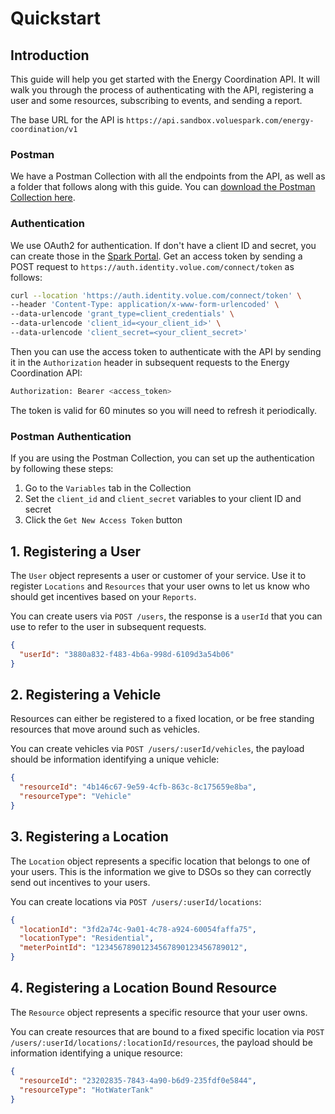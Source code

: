 # Quickstart

## Introduction

This guide will help you get started with the Energy Coordination API. It will walk you through the process of authenticating with the API, registering a user and some resources, subscribing to events, and sending a report.

The base URL for the API is `https://api.sandbox.voluespark.com/energy-coordination/v1`

### Postman

We have a Postman Collection with all the endpoints from the API, as well as a folder that follows along with this guide. You can [download the Postman Collection here](https://www.voluespark.com/postman/EnergyCoordinationAPICollection.json).

### Authentication

We use OAuth2 for authentication. If don't have a client ID and secret, you can create those in the [Spark Portal](https://voluespark.com).
Get an access token by sending a POST request to `https://auth.identity.volue.com/connect/token` as follows:

```bash
curl --location 'https://auth.identity.volue.com/connect/token' \
--header 'Content-Type: application/x-www-form-urlencoded' \
--data-urlencode 'grant_type=client_credentials' \
--data-urlencode 'client_id=<your_client_id>' \
--data-urlencode 'client_secret=<your_client_secret>'
```

Then you can use the access token to authenticate with the API by sending it in the `Authorization` header in subsequent requests to the Energy Coordination API:

```bash
Authorization: Bearer <access_token>
```

The token is valid for 60 minutes so you will need to refresh it periodically.

### Postman Authentication

If you are using the Postman Collection, you can set up the authentication by following these steps:

1. Go to the `Variables` tab in the Collection
2. Set the `client_id` and `client_secret` variables to your client ID and secret
3. Click the `Get New Access Token` button

## 1. Registering a User

The `User` object represents a user or customer of your service. Use it to register `Locations` and `Resources` that your user owns to let us know who should get incentives based on your `Reports`.

You can create users via `POST /users`, the response is a `userId` that you can use to refer to the user in subsequent requests.

```json
{
  "userId": "3880a832-f483-4b6a-998d-6109d3a54b06"
}
```

## 2. Registering a Vehicle

Resources can either be registered to a fixed location, or be free standing resources that move around such as vehicles.

You can create vehicles via `POST /users/:userId/vehicles`, the payload should be information identifying a unique vehicle:

```json
{
  "resourceId": "4b146c67-9e59-4cfb-863c-8c175659e8ba",
  "resourceType": "Vehicle"
}
```

## 3. Registering a Location

The `Location` object represents a specific location that belongs to one of your users.
This is the information we give to DSOs so they can correctly send out incentives to your users.

You can create locations via `POST /users/:userId/locations`:

```json
{
  "locationId": "3fd2a74c-9a01-4c78-a924-60054faffa75",
  "locationType": "Residential",
  "meterPointId": "12345678901234567890123456789012",
}
```

## 4. Registering a Location Bound Resource

The `Resource` object represents a specific resource that your user owns.

You can create resources that are bound to a fixed specific location via `POST /users/:userId/locations/:locationId/resources`, the payload should be information identifying a unique resource:

```json
{
  "resourceId": "23202835-7843-4a90-b6d9-235fdf0e5844",
  "resourceType": "HotWaterTank"
}
```
